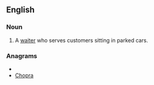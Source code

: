==English==

===Noun===
{{en-noun|sg=[[car]] [[hop]]}}

# A [[waiter]] who serves customers sitting in parked cars.

===Anagrams===
* {{alphagram|achopr}}
* [[Chopra#English|Chopra]]